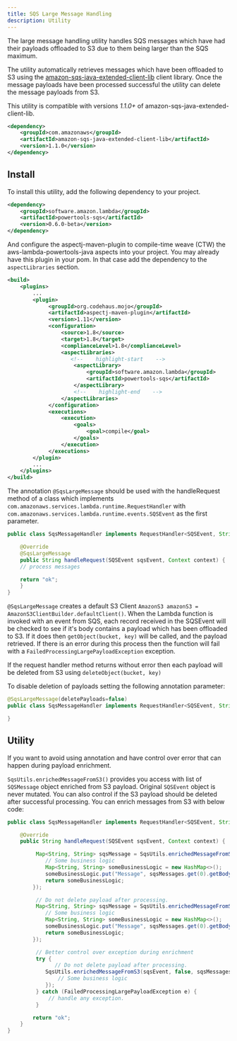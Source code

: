 ```yaml
---
title: SQS Large Message Handling
description: Utility
---
```


The large message handling utility handles SQS messages which have had their payloads
offloaded to S3 due to them being larger than the SQS maximum.

The utility automatically retrieves messages which have been offloaded to S3 using the
[amazon-sqs-java-extended-client-lib](https://github.com/awslabs/amazon-sqs-java-extended-client-lib)
client library. Once the message payloads have been processed successful the
utility can delete the message payloads from S3.

This utility is compatible with versions *1.1.0+* of amazon-sqs-java-extended-client-lib.

```xml
<dependency>
    <groupId>com.amazonaws</groupId>
    <artifactId>amazon-sqs-java-extended-client-lib</artifactId>
    <version>1.1.0</version>
</dependency>
```

## Install

To install this utility, add the following dependency to your project.

```xml
<dependency>
    <groupId>software.amazon.lambda</groupId>
    <artifactId>powertools-sqs</artifactId>
    <version>0.6.0-beta</version>
</dependency>
```

And configure the aspectj-maven-plugin to compile-time weave (CTW) the
aws-lambda-powertools-java aspects into your project. You may already have this
plugin in your pom. In that case add the dependency to the `aspectLibraries`
section.

```xml
<build>
    <plugins>
        ...
        <plugin>
             <groupId>org.codehaus.mojo</groupId>
             <artifactId>aspectj-maven-plugin</artifactId>
             <version>1.11</version>
             <configuration>
                 <source>1.8</source>
                 <target>1.8</target>
                 <complianceLevel>1.8</complianceLevel>
                 <aspectLibraries>
                    <!--    highlight-start    -->
                     <aspectLibrary>
                         <groupId>software.amazon.lambda</groupId>
                         <artifactId>powertools-sqs</artifactId>
                     </aspectLibrary>
                     <!--    highlight-end    -->
                 </aspectLibraries>
             </configuration>
             <executions>
                 <execution>
                     <goals>
                         <goal>compile</goal>
                     </goals>
                 </execution>
             </executions>
        </plugin>
        ...
    </plugins>
</build>
```

The annotation `@SqsLargeMessage` should be used with the handleRequest method of a class
which implements `com.amazonaws.services.lambda.runtime.RequestHandler` with
`com.amazonaws.services.lambda.runtime.events.SQSEvent` as the first parameter.

```java
public class SqsMessageHandler implements RequestHandler<SQSEvent, String> {

    @Override
    @SqsLargeMessage
    public String handleRequest(SQSEvent sqsEvent, Context context) {
    // process messages

    return "ok";
    }
}
```

`@SqsLargeMessage` creates a default S3 Client `AmazonS3 amazonS3 = AmazonS3ClientBuilder.defaultClient()`.
When the Lambda function is invoked with an event from SQS, each record received
in the SQSEvent will be checked to see if it's body contains a payload which has
been offloaded to S3. If it does then `getObject(bucket, key)` will be called,
and the payload retrieved. If there is an error during this process then the
function will fail with a `FailedProcessingLargePayloadException` exception.

If the request handler method returns without error then each payload will be
deleted from S3 using `deleteObject(bucket, key)`

To disable deletion of payloads setting the following annotation parameter:

```java
@SqsLargeMessage(deletePayloads=false)
public class SqsMessageHandler implements RequestHandler<SQSEvent, String> {

}
```

## Utility

If you want to avoid using annotation and have control over error that can happen during payload enrichment.

`SqsUtils.enrichedMessageFromS3()` provides you access with list of `SQSMessage` object enriched from S3 payload.
Original `SQSEvent` object is never mutated. You can also control if the S3 payload should be deleted after successful
processing. You can enrich messages from S3 with below code:

```java
public class SqsMessageHandler implements RequestHandler<SQSEvent, String> {

    @Override
    public String handleRequest(SQSEvent sqsEvent, Context context) {

         Map<String, String> sqsMessage = SqsUtils.enrichedMessageFromS3(sqsEvent, sqsMessages -> {
            // Some business logic
            Map<String, String> someBusinessLogic = new HashMap<>();
            someBusinessLogic.put("Message", sqsMessages.get(0).getBody());
            return someBusinessLogic;
        });

         // Do not delete payload after processing.
         Map<String, String> sqsMessage = SqsUtils.enrichedMessageFromS3(sqsEvent, false, sqsMessages -> {
            // Some business logic
            Map<String, String> someBusinessLogic = new HashMap<>();
            someBusinessLogic.put("Message", sqsMessages.get(0).getBody());
            return someBusinessLogic;
        });

         // Better control over exception during enrichment
         try {
               // Do not delete payload after processing.
            SqsUtils.enrichedMessageFromS3(sqsEvent, false, sqsMessages -> {
                // Some business logic
            });
         } catch (FailedProcessingLargePayloadException e) {
             // handle any exception.
         }

        return "ok";
    }
}
```